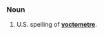 ===Noun===
{{en-noun}}

#U.S. spelling of '''[[yoctometre]]'''.

<!--Put translations, etc, at "yoctometre"-->